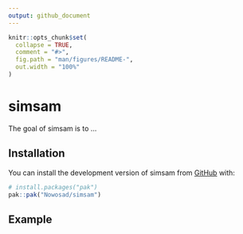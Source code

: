 ```yaml
---
output: github_document
---
```


<!-- README.md is generated from README.Rmd. Please edit that file -->

```r
knitr::opts_chunk$set(
  collapse = TRUE,
  comment = "#>",
  fig.path = "man/figures/README-",
  out.width = "100%"
)
```

# simsam

<!-- badges: start -->
<!-- badges: end -->

The goal of simsam is to ...

## Installation

You can install the development version of simsam from [GitHub](https://github.com/) with:

``` r
# install.packages("pak")
pak::pak("Nowosad/simsam")
```

## Example
